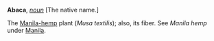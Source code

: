 '''Abaca''', ''[[noun (part of speech)|noun]]'' [The native name.]

The [[Manila-hemp]] plant (''Musa textilis''); also, its fiber. See ''Manila hemp'' under [[Manila]].